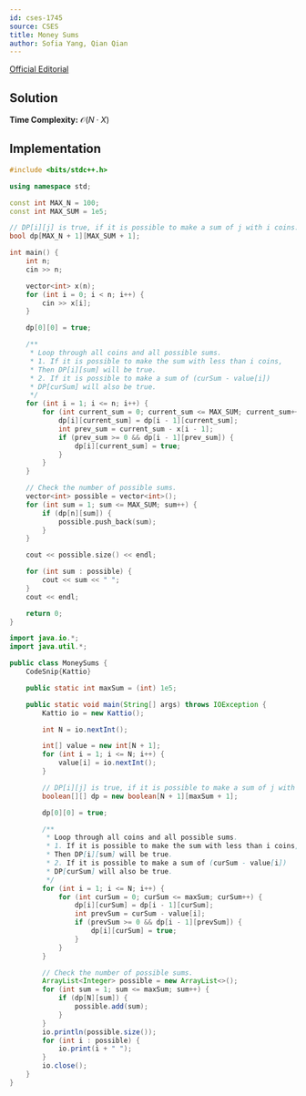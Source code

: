 ```yaml
---
id: cses-1745
source: CSES
title: Money Sums
author: Sofia Yang, Qian Qian
---
```


[Official Editorial](https://codeforces.com/blog/entry/70018)

## Solution

**Time Complexity:** $\mathcal{O}(N\cdot X)$

## Implementation

<LanguageSection>

<CPPSection>

``` cpp
#include <bits/stdc++.h>

using namespace std;

const int MAX_N = 100;
const int MAX_SUM = 1e5;

// DP[i][j] is true, if it is possible to make a sum of j with i coins.
bool dp[MAX_N + 1][MAX_SUM + 1];

int main() {
	int n;
	cin >> n;

	vector<int> x(n);
	for (int i = 0; i < n; i++) {
		cin >> x[i];
	}

	dp[0][0] = true;

	/**
	 * Loop through all coins and all possible sums.
	 * 1. If it is possible to make the sum with less than i coins,
	 * Then DP[i][sum] will be true.
	 * 2. If it is possible to make a sum of (curSum - value[i])
	 * DP[curSum] will also be true.
	 */
	for (int i = 1; i <= n; i++) {
		for (int current_sum = 0; current_sum <= MAX_SUM; current_sum++) {
			dp[i][current_sum] = dp[i - 1][current_sum];
			int prev_sum = current_sum - x[i - 1];
			if (prev_sum >= 0 && dp[i - 1][prev_sum]) {
				dp[i][current_sum] = true;
			}
		}
	}

	// Check the number of possible sums.
	vector<int> possible = vector<int>();
	for (int sum = 1; sum <= MAX_SUM; sum++) {
		if (dp[n][sum]) {
			possible.push_back(sum);
		}
	}

	cout << possible.size() << endl;

	for (int sum : possible) {
		cout << sum << " ";
	}
	cout << endl;

	return 0;
}
```

</CPPSection>

<JavaSection>

```java
import java.io.*;
import java.util.*;

public class MoneySums {
	CodeSnip{Kattio}

	public static int maxSum = (int) 1e5;

	public static void main(String[] args) throws IOException {
		Kattio io = new Kattio();

		int N = io.nextInt();

		int[] value = new int[N + 1];
		for (int i = 1; i <= N; i++) {
			value[i] = io.nextInt();
		}

		// DP[i][j] is true, if it is possible to make a sum of j with i coins.
		boolean[][] dp = new boolean[N + 1][maxSum + 1];

		dp[0][0] = true;

		/**
		 * Loop through all coins and all possible sums.
		 * 1. If it is possible to make the sum with less than i coins,
		 * Then DP[i][sum] will be true.
		 * 2. If it is possible to make a sum of (curSum - value[i])
		 * DP[curSum] will also be true.
		 */
		for (int i = 1; i <= N; i++) {
			for (int curSum = 0; curSum <= maxSum; curSum++) {
				dp[i][curSum] = dp[i - 1][curSum];
				int prevSum = curSum - value[i];
				if (prevSum >= 0 && dp[i - 1][prevSum]) {
					dp[i][curSum] = true;
				}
			}
		}

		// Check the number of possible sums.
		ArrayList<Integer> possible = new ArrayList<>();
		for (int sum = 1; sum <= maxSum; sum++) {
			if (dp[N][sum]) {
				possible.add(sum);
			}
		}
		io.println(possible.size());
		for (int i : possible) {
			io.print(i + " ");
		}
		io.close();
	}
}
```

</JavaSection>

</LanguageSection>
